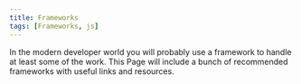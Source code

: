```yaml
---
title: Frameworks
tags: [Frameworks, js]
---
```


In the modern developer world you will probably use a framework to handle at least some of the work. This Page will include a bunch of recommended frameworks with useful links and resources.
